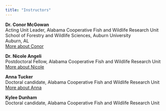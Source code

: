 ```yaml
---
title: "Instructors"
---
```

  
__Dr. Conor McGowan__  
Acting Unit Leader, Alabama Cooperative Fish and Wildlife Research Unit  
School of Forestry and Wildlife Sciences, Auburn University  
Auburn, AL  
[More about Conor](http://www.auburn.edu/~cpm0014/)
  
__Dr. Nicole Angeli__  
Postdoctoral Fellow, Alabama Cooperative Fish and Wildlife Research Unit  
[More about Nicole](http://nicoleangeli1.wixsite.com/appliedconservation)
  
__Anna Tucker__  
Doctoral candidate, Alabama Cooperative Fish and Wildlife Research Unit   
[More about Anna](http://annamtucker.weebly.com)  
  
__Kylee Dunham__  
Doctoral candidate, Alabama Cooperative Fish and Wildlife Research Unit   
